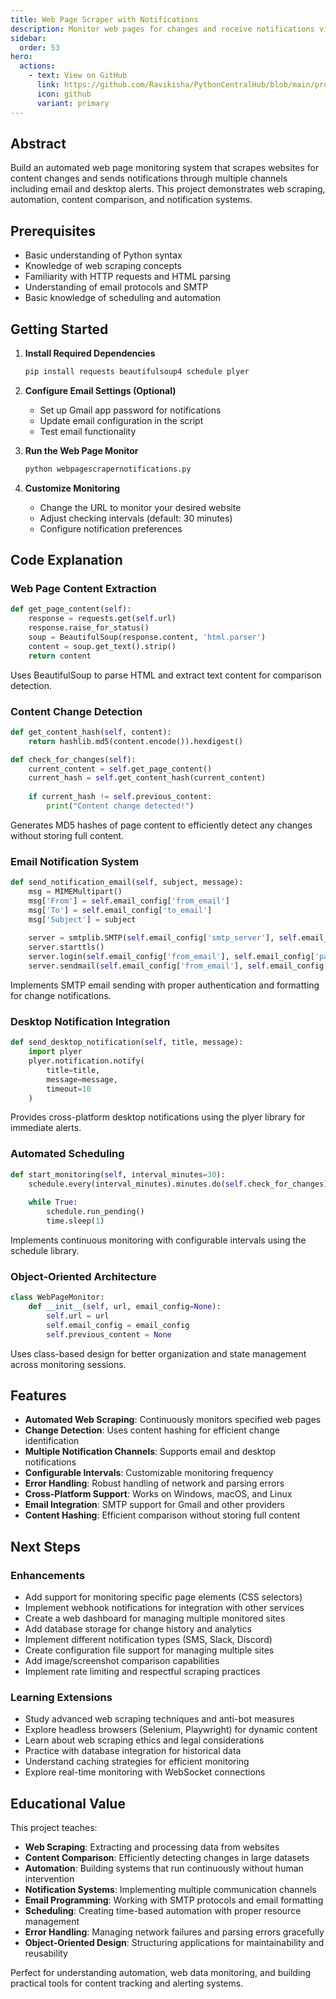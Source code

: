 ```yaml
---
title: Web Page Scraper with Notifications
description: Monitor web pages for changes and receive notifications via email or desktop alerts
sidebar:
  order: 53
hero:
  actions:
    - text: View on GitHub
      link: https://github.com/Ravikisha/PythonCentralHub/blob/main/projects/beginners/webpagescrapernotifications.py
      icon: github
      variant: primary
---
```


## Abstract

Build an automated web page monitoring system that scrapes websites for content changes and sends notifications through multiple channels including email and desktop alerts. This project demonstrates web scraping, automation, content comparison, and notification systems.

## Prerequisites

- Basic understanding of Python syntax
- Knowledge of web scraping concepts
- Familiarity with HTTP requests and HTML parsing
- Understanding of email protocols and SMTP
- Basic knowledge of scheduling and automation

## Getting Started

<Steps>

1. **Install Required Dependencies**
   ```bash
   pip install requests beautifulsoup4 schedule plyer
   ```

2. **Configure Email Settings (Optional)**
   - Set up Gmail app password for notifications
   - Update email configuration in the script
   - Test email functionality

3. **Run the Web Page Monitor**
   ```bash
   python webpagescrapernotifications.py
   ```

4. **Customize Monitoring**
   - Change the URL to monitor your desired website
   - Adjust checking intervals (default: 30 minutes)
   - Configure notification preferences

</Steps>

## Code Explanation

### Web Page Content Extraction
```python title="webpagescrapernotifications.py" showLineNumbers{1}
def get_page_content(self):
    response = requests.get(self.url)
    response.raise_for_status()
    soup = BeautifulSoup(response.content, 'html.parser')
    content = soup.get_text().strip()
    return content
```

Uses BeautifulSoup to parse HTML and extract text content for comparison detection.

### Content Change Detection
```python title="webpagescrapernotifications.py" showLineNumbers{1}
def get_content_hash(self, content):
    return hashlib.md5(content.encode()).hexdigest()

def check_for_changes(self):
    current_content = self.get_page_content()
    current_hash = self.get_content_hash(current_content)
    
    if current_hash != self.previous_content:
        print("Content change detected!")
```

Generates MD5 hashes of page content to efficiently detect any changes without storing full content.

### Email Notification System
```python title="webpagescrapernotifications.py" showLineNumbers{1}
def send_notification_email(self, subject, message):
    msg = MIMEMultipart()
    msg['From'] = self.email_config['from_email']
    msg['To'] = self.email_config['to_email']
    msg['Subject'] = subject
    
    server = smtplib.SMTP(self.email_config['smtp_server'], self.email_config['smtp_port'])
    server.starttls()
    server.login(self.email_config['from_email'], self.email_config['password'])
    server.sendmail(self.email_config['from_email'], self.email_config['to_email'], text)
```

Implements SMTP email sending with proper authentication and formatting for change notifications.

### Desktop Notification Integration
```python title="webpagescrapernotifications.py" showLineNumbers{1}
def send_desktop_notification(self, title, message):
    import plyer
    plyer.notification.notify(
        title=title,
        message=message,
        timeout=10
    )
```

Provides cross-platform desktop notifications using the plyer library for immediate alerts.

### Automated Scheduling
```python title="webpagescrapernotifications.py" showLineNumbers{1}
def start_monitoring(self, interval_minutes=30):
    schedule.every(interval_minutes).minutes.do(self.check_for_changes)
    
    while True:
        schedule.run_pending()
        time.sleep(1)
```

Implements continuous monitoring with configurable intervals using the schedule library.

### Object-Oriented Architecture
```python title="webpagescrapernotifications.py" showLineNumbers{1}
class WebPageMonitor:
    def __init__(self, url, email_config=None):
        self.url = url
        self.email_config = email_config
        self.previous_content = None
```

Uses class-based design for better organization and state management across monitoring sessions.

## Features

- **Automated Web Scraping**: Continuously monitors specified web pages
- **Change Detection**: Uses content hashing for efficient change identification
- **Multiple Notification Channels**: Supports email and desktop notifications
- **Configurable Intervals**: Customizable monitoring frequency
- **Error Handling**: Robust handling of network and parsing errors
- **Cross-Platform Support**: Works on Windows, macOS, and Linux
- **Email Integration**: SMTP support for Gmail and other providers
- **Content Hashing**: Efficient comparison without storing full content

## Next Steps

### Enhancements
- Add support for monitoring specific page elements (CSS selectors)
- Implement webhook notifications for integration with other services
- Create a web dashboard for managing multiple monitored sites
- Add database storage for change history and analytics
- Implement different notification types (SMS, Slack, Discord)
- Create configuration file support for managing multiple sites
- Add image/screenshot comparison capabilities
- Implement rate limiting and respectful scraping practices

### Learning Extensions
- Study advanced web scraping techniques and anti-bot measures
- Explore headless browsers (Selenium, Playwright) for dynamic content
- Learn about web scraping ethics and legal considerations
- Practice with database integration for historical data
- Understand caching strategies for efficient monitoring
- Explore real-time monitoring with WebSocket connections

## Educational Value

This project teaches:
- **Web Scraping**: Extracting and processing data from websites
- **Content Comparison**: Efficiently detecting changes in large datasets
- **Automation**: Building systems that run continuously without human intervention
- **Notification Systems**: Implementing multiple communication channels
- **Email Programming**: Working with SMTP protocols and email formatting
- **Scheduling**: Creating time-based automation with proper resource management
- **Error Handling**: Managing network failures and parsing errors gracefully
- **Object-Oriented Design**: Structuring applications for maintainability and reusability

Perfect for understanding automation, web data monitoring, and building practical tools for content tracking and alerting systems.
